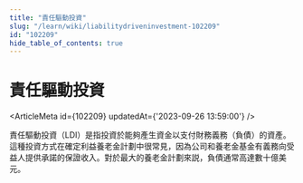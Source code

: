 ```yaml
---
title: "責任驅動投資"
slug: "/learn/wiki/liabilitydriveninvestment-102209"
id: "102209"
hide_table_of_contents: true
---
```



# 責任驅動投資

<ArticleMeta id={102209} updatedAt={'2023-09-26 13:59:00'} />
<div className='border-solid border-b border-t-0 my-4 border-[var(--ifm-color-gray-300)]' />

責任驅動投資（LDI）是指投資於能夠產生資金以支付財務義務（負債）的資產。這種投資方式在確定利益養老金計劃中很常見，因為公司和養老金基金有義務向受益人提供承諾的保證收入。對於最大的養老金計劃來説，負債通常高達數十億美元。
